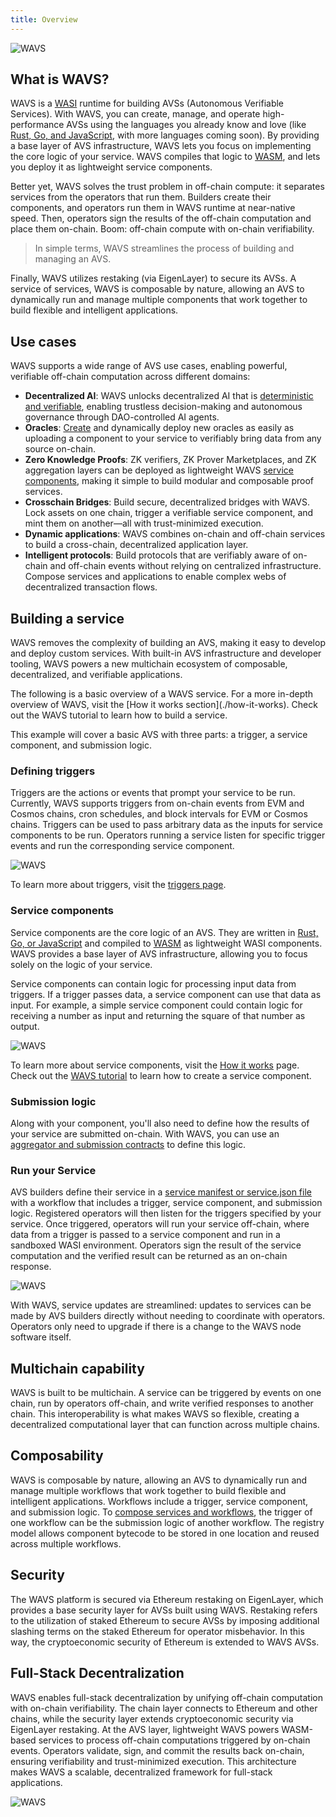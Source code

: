 ```yaml
---
title: Overview
---
```


<img alt="WAVS" src="https://raw.githubusercontent.com/Lay3rLabs/WAVS-docs/refs/heads/main/public/banners/intro.png" />

## What is WAVS?

WAVS is a [WASI](./how-it-works#wasm-and-wasi) runtime for building AVSs (Autonomous Verifiable Services). With WAVS, you can create, manage, and operate high-performance AVSs using the languages you already know and love (like [Rust, Go, and JavaScript](./handbook/components/component#languages), with more languages coming soon). By providing a base layer of AVS infrastructure, WAVS lets you focus on implementing the core logic of your service. WAVS compiles that logic to [WASM](./how-it-works#wasm-and-wasi), and lets you deploy it as lightweight service components.

Better yet, WAVS solves the trust problem in off-chain compute: it separates services from the operators that run them. Builders create their components, and operators run them in WAVS runtime at near-native speed. Then, operators sign the results of the off-chain computation and place them on-chain. Boom: off-chain compute with on-chain verifiability.

> In simple terms, WAVS streamlines the process of building and managing an AVS.

Finally, WAVS utilizes restaking (via EigenLayer) to secure its AVSs. A service of services, WAVS is composable by nature, allowing an AVS to dynamically run and manage multiple components that work together to build flexible and intelligent applications.


## Use cases

WAVS supports a wide range of AVS use cases, enabling powerful, verifiable off-chain computation across different domains:

- **Decentralized AI**: WAVS unlocks decentralized AI that is [deterministic and verifiable](https://www.layer.xyz/news-and-insights/deterministic-ai), enabling trustless decision-making and autonomous governance through DAO-controlled AI agents.
- **Oracles**: [Create](./tutorial/1-overview) and dynamically deploy new oracles as easily as uploading a component to your service to verifiably bring data from any source on-chain.
- **Zero Knowledge Proofs**: ZK verifiers, ZK Prover Marketplaces, and ZK aggregation layers can be deployed as lightweight WAVS [service components](#service-components), making it simple to build modular and composable proof services.
- **Crosschain Bridges**: Build secure, decentralized bridges with WAVS. Lock assets on one chain, trigger a verifiable service component, and mint them on another—all with trust-minimized execution.
- **Dynamic applications**: WAVS combines on-chain and off-chain services to build a cross-chain, decentralized application layer.
- **Intelligent protocols**: Build protocols that are verifiably aware of on-chain and off-chain events without relying on centralized infrastructure. Compose services and applications to enable complex webs of decentralized transaction flows.

## Building a service

WAVS removes the complexity of building an AVS, making it easy to develop and deploy custom services. With built-in AVS infrastructure and developer tooling, WAVS powers a new multichain ecosystem of composable, decentralized, and verifiable applications.

<Callout title="Learn more" type="info">
The following is a basic overview of a WAVS service. For a more in-depth overview of WAVS, visit the [How it works section](./how-it-works). Check out the WAVS tutorial to learn how to build a service.
</Callout>

This example will cover a basic AVS with three parts: a trigger, a service component, and submission logic.

### Defining triggers

Triggers are the actions or events that prompt your service to be run. Currently, WAVS supports triggers from on-chain events from EVM and Cosmos chains, cron schedules, and block intervals for EVM or Cosmos chains. Triggers can be used to pass arbitrary data as the inputs for service components to be run. Operators running a service listen for specific trigger events and run the corresponding service component.

<img alt="WAVS" src="https://raw.githubusercontent.com/Lay3rLabs/WAVS-docs/refs/heads/main/public/diagrams/trigger.png" />

To learn more about triggers, visit the [triggers page](./handbook/triggers).

### Service components

Service components are the core logic of an AVS. They are written in [Rust, Go, or JavaScript](./handbook/components/component#languages) and compiled to [WASM](./how-it-works#wasm-and-wasi) as lightweight WASI components. WAVS provides a base layer of AVS infrastructure, allowing you to focus solely on the logic of your service.

Service components can contain logic for processing input data from triggers. If a trigger passes data, a service component can use that data as input. For example, a simple service component could contain logic for receiving a number as input and returning the square of that number as output.

<img alt="WAVS" src="https://raw.githubusercontent.com/Lay3rLabs/WAVS-docs/refs/heads/main/public/diagrams/service.png" />

To learn more about service components, visit the [How it works](/how-it-works#service-components) page. Check out the [WAVS tutorial](./tutorial/1-overview) to learn how to create a service component.


### Submission logic

Along with your component, you'll also need to define how the results of your service are submitted on-chain. With WAVS, you can use an [aggregator and submission contracts](/how-it-works#submission) to define this logic.


### Run your Service

AVS builders define their service in a [service manifest or service.json file](./handbook/service) with a workflow that includes a trigger, service component, and submission logic. Registered operators will then listen for the triggers specified by your service. Once triggered, operators will run your service off-chain, where data from a trigger is passed to a service component and run in a sandboxed WASI environment. Operators sign the result of the service computation and the verified result can be returned as an on-chain response.

<img alt="WAVS" src="https://raw.githubusercontent.com/Lay3rLabs/WAVS-docs/refs/heads/main/public/diagrams/wavs-flow.png" />

With WAVS, service updates are streamlined: updates to services can be made by AVS builders directly without needing to coordinate with operators. Operators only need to upgrade if there is a change to the WAVS node software itself.

## Multichain capability

WAVS is built to be multichain. A service can be triggered by events on one chain, run by operators off-chain, and write verified responses to another chain. This interoperability is what makes WAVS so flexible, creating a decentralized computational layer that can function across multiple chains.

## Composability

WAVS is composable by nature, allowing an AVS to dynamically run and manage multiple workflows that work together to build flexible and intelligent applications. Workflows include a trigger, service component, and submission logic. To [compose services and workflows](./handbook/workflows), the trigger of one workflow can be the submission logic of another workflow. The registry model allows component bytecode to be stored in one location and reused across multiple workflows.

## Security

The WAVS platform is secured via Ethereum restaking on EigenLayer, which provides a base security layer for AVSs built using WAVS. Restaking refers to the utilization of staked Ethereum to secure AVSs by imposing additional slashing terms on the staked Ethereum for operator misbehavior. In this way, the cryptoeconomic security of Ethereum is extended to WAVS AVSs.

## Full-Stack Decentralization

WAVS enables full-stack decentralization by unifying off-chain computation with on-chain verifiability. The chain layer connects to Ethereum and other chains, while the security layer extends cryptoeconomic security via EigenLayer restaking. At the AVS layer, lightweight WAVS powers WASM-based services to process off-chain computations triggered by on-chain events. Operators validate, sign, and commit the results back on-chain, ensuring verifiability and trust-minimized execution. This architecture makes WAVS a scalable, decentralized framework for full-stack applications.

<img alt="WAVS" src="https://raw.githubusercontent.com/Lay3rLabs/WAVS-docs/refs/heads/main/public/diagrams/security.png" />
